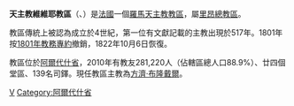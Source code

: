 {{Infobox Roman Catholic diocese
|Roman Catholic Diocese of = 天主教維維耶教區
|Latin name of diocese =Dioecesis Vivariensis
|image =Cathédrale de Viviers - porche.jpg
|caption = 聖味噌爵主教座堂
|location = [[法國|法國]]
|territory =阿爾代什省
|population= 281,220
|rite = 拉丁禮
|patron = 薩拉戈薩的聖味噌爵
|province = 里昂
|established =4世紀
|cathedral = [[聖味噌爵主教座堂_(維維耶)|聖味噌爵主教座堂]]
|co-cathedral =
|leadership = 主教
|website =[http://catholique-ardeche.cef.fr/spip/index.php 官方網頁]
|教宗 = 
|metropolitan = 
|ordinary =方濟·布隆戴爾
|coadjutor bishop =
|emeritus = 
}}

'''天主教維維耶教區'''（{{lang-la|Dioecesis Vivariensis}}、{{lang-fr|Diocèse de Vivier}}）是[[法國|法國]]一個[[羅馬天主教|羅馬天主教]][[教區|教區]]，屬[[天主教里昂總教區|里昂總教區]]。

教區傳統上被認為成立於4世紀，第一位有文獻記載的主教出現於517年。1801年按[[1801年教務專約|1801年教務專約]]撤銷，1822年10月6日恢復。

教區位於[[阿爾代什省|阿爾代什省]]，2010年有教友281,220人（佔轄區總人口88.9%）、廿四個堂區、139名司鐸。現任教區主教為[[方濟·布隆戴爾|方濟·布隆戴爾]]。

{{法國天主教教區}}
[[Category:法國天主教教區|V]]
[[Category:阿爾代什省|Category:阿爾代什省]]